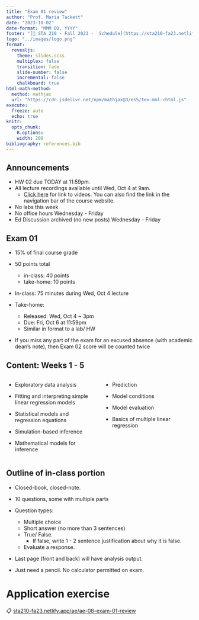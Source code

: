 ```yaml
---
title: "Exam 01 review"
author: "Prof. Maria Tackett"
date: "2023-10-02"
date-format: "MMM DD, YYYY"
footer: "[🔗 STA 210 - Fall 2023 -  Schedule](https://sta210-fa23.netlify.app/schedule)"
logo: "../images/logo.png"
format: 
  revealjs:
    theme: slides.scss
    multiplex: false
    transition: fade
    slide-number: false
    incremental: false 
    chalkboard: true
html-math-method:
  method: mathjax
  url: "https://cdn.jsdelivr.net/npm/mathjax@3/es5/tex-mml-chtml.js"
execute:
  freeze: auto
  echo: true
knitr:
  opts_chunk: 
    R.options:      
    width: 200
bibliography: references.bib
---
```


## Announcements {.midi}

-   HW 02 due TODAY at 11:59pm.
-   All lecture recordings available until Wed, Oct 4 at 9am.
    -   [Click here](https://docs.google.com/spreadsheets/d/1dUD4SOpM79BL2kdvue9I2TP-ibcdxfpOIkHkMreYx64/edit?usp=sharing) for link to videos. You can also find the link in the navigation bar of the course website.
-   No labs this week
-   No office hours Wednesday - Friday
-   Ed Discussion archived (no new posts) Wednesday - Friday

## Exam 01  {.midi}

-   15% of final course grade

-   50 points total

    -   in-class: 40 points
    -   take-home: 10 points

-   In-class: 75 minutes during Wed, Oct 4 lecture

-   Take-home:

    -   Released: Wed, Oct 4 \~ 3pm
    -   Due: Fri, Oct 6 at 11:59pm
    -   Similar in format to a lab/ HW

-   If you miss any part of the exam for an excused absence (with academic dean's note), then Exam 02 score will be counted twice

## Content: Weeks 1 - 5

::: columns
::: {.column width="50%"}
-   Exploratory data analysis

-   Fitting and interpreting simple linear regression models

-   Statistical models and regression equations

-   Simulation-based inference

-   Mathematical models for inference
:::

::: {.column width="50%"}
-   Prediction

-   Model conditions

-   Model evaluation

-   Basics of multiple linear regression
:::
:::

## Outline of in-class portion {.midi}

-   Closed-book, closed-note.

-   10 questions, some with multiple parts

-   Question types:

    -   Multiple choice
    -   Short answer (no more than 3 sentences)
    -   True/ False.
        -   If false, write 1 - 2 sentence justification about why it is false.
    -   Evaluate a response.

-   Last page (front and back) will have analysis output.

-   Just need a pencil. No calculator permitted on exam.

# Application exercise

::: appex
📋 [sta210-fa23.netlify.app/ae/ae-08-exam-01-review](https://sta210-fa23.netlify.app/ae/ae-08-exam-01-review.html)
:::
